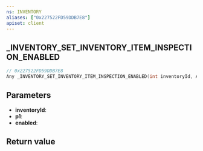 ```yaml
---
ns: INVENTORY
aliases: ["0x227522FD59DDB7E8"]
apiset: client
---
```

## _INVENTORY_SET_INVENTORY_ITEM_INSPECTION_ENABLED

```c
// 0x227522FD59DDB7E8
Any _INVENTORY_SET_INVENTORY_ITEM_INSPECTION_ENABLED(int inventoryId, Any* p1, BOOL enabled);
```


## Parameters
* **inventoryId**:
* **p1**:
* **enabled**:

## Return value